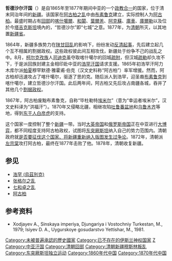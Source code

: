 {{unreferenced|time=2012-09-19T02:43:29+00:00}}
{{Infobox Former Country
|native_name            = Yettishahar uygʻur davlati
|conventional_long_name = 哲德沙尔汗国
|continent              = [[亚洲|亚洲]]
|government_type        = [[政教合一|政教合一]]
|year_start             = 1865年
|year_end               = 1877年
|event_start            = 
|date_start             = 
|event_end              = 
|date_end               = 
|image_flag             = Flag of Yettishar (1865-1873).svg
|image_flag2            = Flag of Yettishar (1873-1877).svg
|flag_type              = 國旗(左：1865~1873年；右：1873~1877年)
|image_map              = 
|image_map_caption      = 
|capital                = [[喀什噶尔|喀什噶尔]]
|status                 = [[历史上未被国际普遍承认国家列表|未被国际普遍承认的历史政權]]
|common_languages       = [[维吾尔语|维吾尔语]]、[[乌兹别克语|乌兹别克语]]
|religion               = [[伊斯兰教|伊斯兰教]]
|leader1                = [[布素鲁克|布素鲁克]]
|year_leader1           = 1865年-1867年
|title_leader           = 哲德沙尔汗
|deputy1                = [[阿古柏|阿古柏]]
|year_deputy1           = 1867年-1877年
|title_deputy           = 毕条勒特埃米尔
|life_span              = 
|p1                     = 大清
|flag_p1                = Flag of China (1862–1889).svg
|s1                     = 大清
|flag_s1                = Flag of China (1862–1889).svg
|today                  = 
}}

'''哲德沙尔汗国'''（{{lang-uz|يەتتىشەر دۆلەتى Yettishahar uygʻur davlati}}）是自1865年至1877年期间中亚的一个[[政教合一|政教合一]]的国家，位于清末同治年间的[[清代新疆|新疆]]。该国家在[[阿古柏之乱|阿古柏之乱]]中由[[布素鲁克|布素鲁克]]建立，实际控制人为[[阿古柏|阿古柏]]。最盛时期占有[[回部|回部]]的[[喀什噶爾|喀什噶爾]]、[[和闐|和闐]]、[[葉爾羌|葉爾羌]]、[[阿克蘇|阿克蘇]]、[[庫車|庫車]]、[[庫爾勒|庫爾勒]]以及位於今[[塔吉克斯坦|塔吉克斯坦]]境內的{{tsl|en|Yangi Shahr|揚吉沙赫}}，“哲德沙尔”即“七城”之意。1877年，为[[清朝|清朝]]所灭，以其地置[[新疆省_(清)|新疆省]]。

1864年，新疆多族势力在[[同治陕甘回变|陕甘回乱]]的影响下，纷纷发动[[同治新疆回变|反清起事]]，先后建立起几个互不相属的割据政权。这些政权彼此间互相攻伐，新疆处于纷争不己的战乱之中。8月，[[柯尔克孜族|柯尔克孜族]]人[[司迪克|司迪克]]虽夺取喀什噶尔的回城[[疏附|疏附]]，但汉城[[疏勒|疏勒]]却久攻不下，于是派回族封建主金相印赴中亚的[[浩罕汗国|浩罕汗国]]请求支援。1865年初浩罕汗阿力木库尔派[[帕夏|帕夏]]穆罕默德·雅霍甫·伯克（汉文史料称“阿古柏”）率军增援。然而，阿古柏却迅速攻占了喀什噶尔，驱逐了思的克。随后派人到浩罕，迎圣裔[[布素鲁克|布素鲁克]]到喀什噶尔，建立哲德沙尔汗国。此后两年间，阿古柏又先后攻占南疆各城，吞并了其他几个[[殘存國家|割据政权]]。

1867年，阿古柏废黜布素鲁克，自称“毕杜勒特[[埃米尔|埃米尔]]”（意为“幸运者埃米尔”，汉文史料译为“洪福汗”）。1870年又侵略北疆，相继攻陷[[吐鲁番盆地|吐鲁番盆地]]和[[乌鲁木齐|乌鲁木齐]]等地，得到[[东干人|东干人]][[白彦虎|白彦虎]]的支持。

这个国家一度控制了整个[[新疆|新疆]]一带。当时[[大英帝国|大英帝国]]和[[俄罗斯帝国|俄罗斯帝国]]正在中亚进行[[大博弈|大博弈]]，都不同程度支持阿古柏政权，试图将[[东突厥斯坦|东突厥斯坦]]纳入自己的势力范围内。清朝政府就[[海防与塞防之争|是否要征伐这个国家、将新疆重新纳入版图发生过争论]]。1872年，清朝派[[左宗棠|左宗棠]]攻打阿古柏，最终在1877年击败了他。1878年，清朝收复新疆。

== 参见 ==
* [[浩罕_(烏茲別克)|浩罕 (烏茲別克)]]
* [[张格尔之乱|张格尔之乱]]
* [[七和卓之乱|七和卓之乱]]
* [[阿古柏|阿古柏]]

==参考资料==
* Xodjayev A., Sinskaya imperiya, Djungariya i Vostochniy Turkestan, M., 1979; Isiyev D. A., Uygurskoye gosudarstvo Yettishar, M., 1981.{{uz icon}}

[[Category:未被普遍承認的歷史國家|Category:未被普遍承認的歷史國家]]
[[Category:已不存在的伊斯兰神权国家|Category:已不存在的伊斯兰神权国家]]
[[Category:新疆君主国|Z]]
[[Category:中亚汗国|Category:中亚汗国]]
[[Category:清朝回部|Category:清朝回部]]
[[Category:清朝新疆穆斯林叛乱|Category:清朝新疆穆斯林叛乱]]
[[Category:东突厥斯坦独立运动|Category:东突厥斯坦独立运动]]
[[Category:1860年代中国|Category:1860年代中国]]
[[Category:1870年代中国|Category:1870年代中国]]